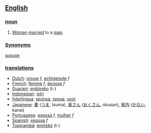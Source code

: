 ==[[English]]==
===[[noun]]===
#[[Woman]] [[marry|married]] to a [[man]].

===[[Synonym]]s===
[[spouse]]

===[[translation]]s===
*[[Dutch]]: [[vrouw]] ''f'', [[echtgenote]] ''f''
*[[French]]: [[femme]] ''f'', [[épouse]] ''f''
*[[Guaraní]]: [[embireko]] (t-)
*[[Indonesian]]: [[istri]]
*[[Interlingua]]: [[sponsa]], [[sposa]], [[uxor]]
*[[Japanese]]: [[妻]] ([[つま]], tsuma), [[奥さん]] ([[おくさん]], okusan), [[家内]] ([[かない]], kanai) 
*[[Portuguese]]: [[esposa]] ''f'', [[mulher]] ''f''
*[[Spanish]]: [[esposa]] ''f''
*[[Tupinambá]]: [[emirekó]] (t-)